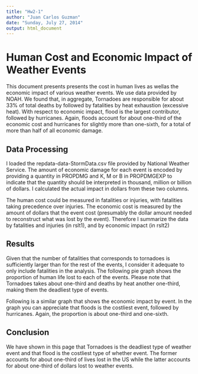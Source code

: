 ```yaml
---
title: "Hw2-1"
author: "Juan Carlos Guzman"
date: "Sunday, July 27, 2014"
output: html_document
---
```


<html>

<head>
<title>Human Cost and Economic Impact of Weather Events</title>
</head>

<body>
<h1>Human Cost and Economic Impact of Weather Events</h1>

<p>This document presents presents the cost in human lives as wellas the economic impact of various weather events.  We use data provided by NOAH.  We found that, in aggregate, Tornadoes are responsible for about 33% of total deaths by followed by fatalities by heat exhaustion (excessive heat).  With respect to economic impact, flood is the largest contributor, followed by hurricanes.  Again, floods account for about one-third of the economic cost and hurricanes for slightly more than one-sixth, for a total of more than half of all economic damage.</p>

<h2>Data Processing</h2>

I loaded the repdata-data-StormData.csv file provided by National Weather Service.  The amount of economic damage for each event is encoded by providing a quantity in PROPDMG and K, M or B in PROPDMGEXP to indicate that the quantity should be interpreted in thousand, million or billion of dollars.  I calculated the actual impact in dollars from these two columns.

<!--begin.rcode echo=true
setwd("C:/Users/Juan Carlos/Desktop/Reproducible Data/HW2")
require(plyr)   # Will use this package
df <- read.csv("repdata-data-StormData.csv")
df$EconImpact <- df$PROPDMG*ifelse(df$PROPDMGEXP=="B",
                                   1000000000,
                                   ifelse(df$PROPDMGEXP=="M",
                                          1000000,
                                          ifelse(df$PROPDMGEXP=="B",1000,1)))
end.rcode-->

The human cost could be measured in fatalities or injuries, with fatalities taking precedence over injuries.  The economic cost is measured by the amount of dollars that the event cost (presumably the dollar amount needed to reconstruct what was lost by the event).  Therefore I summarize the data by fatalities and injuries (in rslt1), and by economic impact (in rslt2)

<!--begin.rcode echo=true
rslt1 <- ddply(df,~EVTYPE,summarise,fat=sum(FATALITIES),inj=sum(INJURIES))
rslt1 <- rslt1[with(rslt1, order(-fat, -inj)), ]
head(rslt1)
rslt2 <- ddply(df,~EVTYPE,summarise,ei=sum(EconImpact))
rslt2 <- rslt2[with(rslt2, order(-ei)), ]
head(rslt2)
end.rcode-->

<h2>Results</h2>

<p>  Given that the number of fatalities that corresponds to tornadoes is sufficiently larger than for the rest of the events, I consider it adequate to only include fatalities in the analysis.  The following pie graph shows the proportion of human life lost to each of the events.  Please note that Tornadoes takes about one-third and deaths by heat another one-third, making them the deadliest type of events. </p>

<!--begin.rcode fig.width=7, fig.height=6 echo=true
pie(rslt1$fat,head(rslt1$EVTYPE),main = "Aggregate Fatalities by Event")
end.rcode-->

<p>Following is a similar graph that shows the economic impact by event.  In the graph you can appreciate that floods is the costliest event, followed by hurricanes.  Again, the proportion is about one-third and one-sixth.</p>

<!--begin.rcode fig.width=7, fig.height=6 echo=true
pie(rslt2$ei,head(rslt2$EVTYPE),main = "Aggregate Economic Impact by Event")
end.rcode-->

<h2>Conclusion</h2>

<p>  We have shown in this page that Tornadoes is the deadliest type of weather event and that flood is the costliest type of whether event.  The former accounts for about one-third of lives lost in the US while the latter accounts for about one-third of dollars lost to weather events.</p>

</body>
</html>
